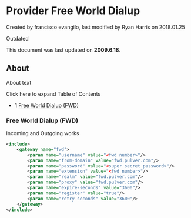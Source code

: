 
# Provider Free World Dialup 

 Created by  francisco evangilo, last modified by  Ryan Harris on 2018.01.25

Outdated

This document was last updated on **2009.6.18**.

## About

About text

Click here to expand Table of Contents

* 1 [Free World Dialup (FWD)](#free-world-dialup-fwd)

### Free World Dialup (FWD)

Incoming and Outgoing works 

```xml
<include>
	<gateway name="fwd">
    	<param name="username" value="<fwd number>"/>
		<param name="from-domain" value="fwd.pulver.com"/>
		<param name="password" value="<super secret password>"/>
		<param name="extension" value="<fwd number>"/>
		<param name="realm" value="fwd.pulver.com"/>
		<param name="proxy" value="fwd.pulver.com"/>
		<param name="expire-seconds" value="3600"/>
		<param name="register" value="true"/>
		<param name="retry-seconds" value="3600"/>
	</gateway>
</include>
```


